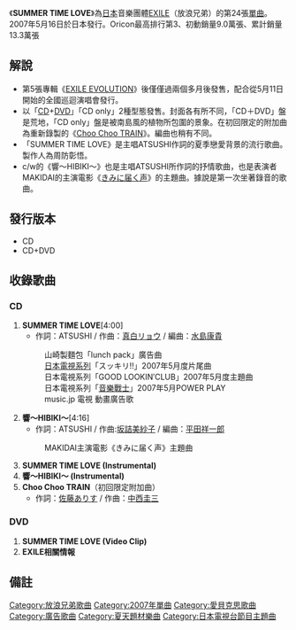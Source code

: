 {{Infobox Single 
| Name           = SUMMER TIME LOVE
| Cover          = 
| Artist         = [[EXILE|EXILE]]
| Album          = [[EXILE_LOVE|EXILE LOVE]]
| A-side         = SUMMER TIME LOVE
| B-side         = 響〜HIBIKI〜
| Released       = {{flagicon|Japan}} 2007年5月16日<br />
{{flagicon|Taiwan}} 2007年5月18日<br />
{{flagicon|Hong Kong}} 2007年5月22日
| Format         = [[CD|CD]]、[[DVD|DVD]]
| Recorded       = 
| Genre          = [[J-POP|J-POP]]
| Length         = 
| Label          = {{flagicon|Japan}} [[Rhythm_zone|Rhythm zone]]<br />
{{flagicon|Taiwan}} [[愛貝克思_(台灣)|Avex Taiwan]](代理)
| Writer         =
| Producer       = 
| Certification  = *金（唱片，[[日本唱片協會|日本唱片協會]]）
*金（手機全曲付費下載，日本唱片協會）
| Chart position = 
* 週榜第3位（[[Oricon公信榜|Oricon公信榜]]）<ref name="oricon">{{cite web |url=http://www.oricon.co.jp/prof/artist/284837/products/music/708131/1/ |language=ja |title=<span lang="ja">SUMMER TIME LOVE</span> |publisher=[[Oricon|Oricon]] |date=2007 |accessdate=2013-01-14 |archive-date=2013-05-07 |archive-url=https://web.archive.org/web/20130507105653/http://www.oricon.co.jp/prof/artist/284837/products/music/708131/1/ |dead-url=no }}</ref>
* 2007年度年榜第56位（Oricon公信榜）
*上榜17次（Oricon公信榜）<ref name="oricon" />
* 週榜第1位（手機片段下載、[[RecoChoku|RecoChoku]]）<ref>{{cite web |url=http://www.musicman-net.com/artist/19096.html |language=ja |title=<span lang="ja">EXILE、レコチョクの着うた1位獲得回数で史上最多記録を更新</span> |publisher=Musicman-NET |date=2012-08-02 |accessdate=2013-01-14 |deadurl=yes |archiveurl=https://web.archive.org/web/20120904113121/http://www.musicman-net.com/artist/19096.html |archivedate=2012-09-04 }}</ref>
| Last single    =  [[道路_(EXILE單曲)|道路]]<br />（2007年）
| This single    =  '''SUMMER TIME LOVE''' <br />（2007年）
| Next single    =  [[時光碎片/24karats_-type_EX-|時光碎片<br />/24karats -type EX-]]<br />（2007年）
| Misc           = 
}}

《'''SUMMER TIME LOVE'''》為[[日本|日本]]音樂團體[[EXILE|EXILE]]（放浪兄弟）的第24張[[單曲|單曲]]。2007年5月16日於日本發行。Oricon最高排行第3、初動銷量9.0萬張、累計銷量13.3萬張

== 解說 ==
*第5張專輯《[[EXILE_EVOLUTION|EXILE EVOLUTION]]》後僅僅過兩個多月後發售，配合從5月11日開始的全國巡迴演唱會發行。
*以「[[CD|CD]]+[[DVD|DVD]]」「CD only」2種型態發售。封面各有所不同，「CD＋DVD」盤是荒地，「CD only」盤是被南島風的植物所包圍的景象。在初回限定的附加曲為重新錄製的《[[Choo_Choo_TRAIN_(EXILE)|Choo Choo TRAIN]]》。編曲也稍有不同。
*「SUMMER TIME LOVE》是主唱ATSUSHI作詞的夏季戀愛背景的流行歌曲。製作人為周防彰悟。 
*c/w的《響〜HIBIKI〜》也是主唱ATSUSHI所作詞的抒情歌曲，也是表演者MAKIDAI的主演電影《[[きみに届く声|きみに届く声]]》的主題曲。據說是第一次坐著錄音的歌曲。

==發行版本==
* CD
* CD+DVD
 
== 收錄歌曲 ==
=== CD ===
#'''SUMMER TIME LOVE'''[4:00]
#*作詞：ATSUSHI / 作曲：[[真白リョウ|真白リョウ]] / 編曲：[[水島康貴|水島康貴]]
#:山崎製麵包「lunch pack」廣告曲
#:[[日本電視網協議會|日本電視系列]]「スッキリ!!」2007年5月度片尾曲
#:日本電視系列「GOOD LOOKIN′CLUB」2007年5月度主題曲
#:日本電視系列「[[音樂戰士|音樂戰士]]」2007年5月POWER PLAY
#:music.jp 電視 動畫廣告歌
#'''響〜HIBIKI〜'''[4:16]
#*作詞：ATSUSHI / 作曲:[[坂詰美紗子|坂詰美紗子]] / 編曲：[[平田祥一郎|平田祥一郎]]
#:MAKIDAI主演電影《きみに届く声》主題曲
#'''SUMMER TIME LOVE (Instrumental)''' 
#'''響〜HIBIKI〜 (Instrumental)'''
#'''Choo Choo TRAIN'''（初回限定附加曲）
#*作詞：[[佐藤ありす|佐藤ありす]] / 作曲：[[中西圭三|中西圭三]]

=== DVD ===
#'''SUMMER TIME LOVE (Video Clip)'''
#'''EXILE相關情報'''

== 備註 == 
{{reflist}}

[[Category:放浪兄弟歌曲|Category:放浪兄弟歌曲]]
[[Category:2007年單曲|Category:2007年單曲]]
[[Category:愛貝克思歌曲|Category:愛貝克思歌曲]]
[[Category:廣告歌曲|Category:廣告歌曲]]
[[Category:夏天題材樂曲|Category:夏天題材樂曲]]
[[Category:日本電視台節目主題曲|Category:日本電視台節目主題曲]]